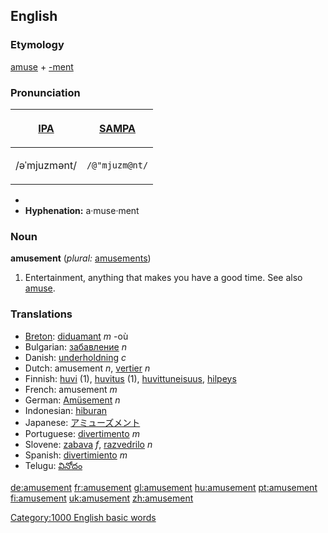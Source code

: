 ==English==

===Etymology===
[[amuse]] + [[-ment]]

===Pronunciation===
{| border=1 cellpadding=5
! [[w:International Phonetic Alphabet|IPA]] !! [[w:SAMPA|SAMPA]]
|-
| /əˈmjuzmənt/ || <tt>/@"mjuzm@nt/</tt>
|}
*{{audio|en-us-amusement.ogg|Audio (US)}}
*'''Hyphenation:''' a·muse·ment

===Noun===
'''amusement''' (''plural:'' [[amusements]])
# Entertainment, anything that makes you have a good time.  See also [[amuse]].

===Translations===
*[[Breton]]: [[diduamant]] ''m'' -où
*Bulgarian: [[забавление]] ''n''
*Danish: [[underholdning]] ''c''
*Dutch: amusement ''n'', [[vertier]] ''n''
*Finnish: [[huvi]] (1), [[huvitus]] (1), [[huvittuneisuus]], [[hilpeys]]
*French: amusement ''m''
*German: [[Amüsement]] ''n''
*Indonesian: [[hibur]]an
*Japanese: [[アミューズメント]]
*Portuguese: [[divertimento]] ''m'' 
*Slovene: [[zabava]] ''f'', [[razvedrilo]] ''n''
*Spanish: [[divertimiento]] ''m''
*Telugu: [[వినోదం]]
[[Category:1000 English basic words]]

[[de:amusement]]
[[fr:amusement]]
[[gl:amusement]]
[[hu:amusement]]
[[pt:amusement]]
[[fi:amusement]]
[[uk:amusement]]
[[zh:amusement]]